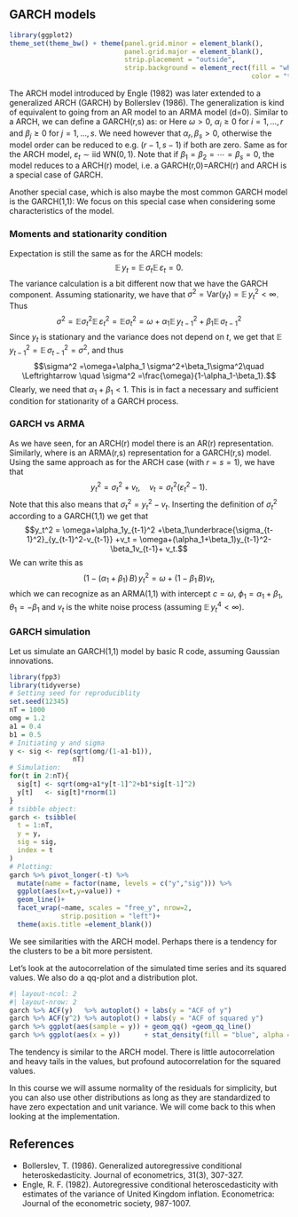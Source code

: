 ## GARCH models

```r
library(ggplot2)
theme_set(theme_bw() + theme(panel.grid.minor = element_blank(), 
                             panel.grid.major = element_blank(),
                             strip.placement = "outside",
                             strip.background = element_rect(fill = "white", 
                                                             color = "transparent")))
```

The ARCH model introduced by Engle (1982) was later extended to a generalized ARCH (GARCH) by Bollerslev (1986). The generalization is kind of equivalent to going from an AR model to an ARMA model (d=0). Similar to a ARCH, we can define a GARCH(r,s) as:
\begin{equation*}
\begin{split}
y_t &= \sigma_t\,\varepsilon_t,\\
\sigma_t^2 &=\omega +\alpha_1y_{t-1}^2+\cdots+\alpha_ry_{t-r}^2 + \beta_1\sigma_{t-1}^2+\cdots+\beta_s\sigma_{t-s}^2,
\end{split}
\end{equation*}
or
\begin{equation*}
\begin{split}
y_t &= \sigma_t\,\varepsilon_t,\\
\sigma_t^2 &=\omega +\sum_{i=1}^r\alpha_iy_{t-i}^2+\sum_{j=1}^s \beta_j\sigma_{t-j}^2.
\end{split}
\end{equation*}
Here $\omega>0$, $\alpha_i\ge0$ for $i=1,\ldots, r$ and $\beta_j\ge 0$ for $j=1,\ldots, s$. We need however that $\alpha_r,\beta_s>0$, otherwise the model order can be reduced to e.g. $(r-1, s-1)$ if both are zero. Same as for the ARCH model, $\varepsilon_t\sim \text{iid WN}(0,1)$. Note that if $\beta_1=\beta_2=\cdots=\beta_s=0$, the model reduces to a ARCH(r) model, i.e. a GARCH(r,0)=ARCH(r) and ARCH is a special case of GARCH.

Another special case, which is also maybe the most common GARCH model is the GARCH(1,1):
\begin{equation*}
\begin{split}
y_t &= \sigma_t\,\varepsilon_t,\\
\sigma_t^2 &=\omega +\alpha_1y_{t-1}^2+ \beta_1\sigma_{t-1}^2.
\end{split}
\end{equation*}
We focus on this special case when considering some characteristics of the model. 

### Moments and stationarity condition
Expectation is still the same as for the ARCH models:
$$\mathbb E\,y_t = \mathbb E\,\sigma_t\mathbb E\,\varepsilon_t = 0.$$
The variance calculation is a bit different now that we have the GARCH component. Assuming stationarity, we have that $\sigma^2 = \mathrm{Var}(y_t) =\mathbb E\,y_t^2<\infty$. Thus
$$\sigma^2= \mathbb E\sigma_t^2 \mathbb E\,\varepsilon_t^2 =\mathbb E\sigma_t^2=\omega+\alpha_1\mathbb E\,y_{t-1}^2+\beta_1 \mathbb E\,\sigma_{t-1}^2$$
Since $y_t$ is stationary and the variance does not depend on $t$, we get that $\mathbb E\,y_{t-1}^2 =\mathbb E\,\sigma_{t-1}^2 = \sigma^2$, and thus
$$\sigma^2 =\omega+\alpha_1 \sigma^2+\beta_1\sigma^2\quad \Leftrightarrow \quad \sigma^2 =\frac{\omega}{1-\alpha_1-\beta_1}.$$
Clearly, we need that $\alpha_1+\beta_1<1$. This is in fact a necessary and sufficient condition for stationarity of a GARCH process. 


### GARCH vs ARMA
As we have seen, for an ARCH(r) model there is an AR(r) representation. Similarly, where is an ARMA(r,s) representation for a GARCH(r,s) model. Using the same approach as for the ARCH case (with $r=s=1$), we have that
$$y_t^2= \sigma_t^2 +v_t,\quad v_t = \sigma_t^2(\varepsilon_t^2-1).$$
Note that this also means that $\sigma_t^2 = y_t^2 -v_t$. Inserting the definition of $\sigma_t^2$ according to a GARCH(1,1) we get that 
$$y_t^2 = \omega+\alpha_1y_{t-1}^2 +\beta_1\underbrace{\sigma_{t-1}^2}_{y_{t-1}^2-v_{t-1}} +v_t = \omega+(\alpha_1+\beta_1)y_{t-1}^2-\beta_1v_{t-1}+ v_t.$$
We can write this as
$$(1-(\alpha_1+\beta_1)\,B)\,y_t^2 = \omega+(1-\beta_1\,B)v_t,$$
which we can recognize as an ARMA(1,1) with intercept $c=\omega$, $\phi_1 = \alpha_1+\beta_1$, $\theta_1 = -\beta_1$ and $v_t$ is the white noise process (assuming $\mathbb E\,y_t^4<\infty$).

### GARCH simulation

Let us simulate an GARCH(1,1) model by basic R code, assuming Gaussian innovations. 
```r
library(fpp3)
library(tidyverse)
# Setting seed for reproduciblity
set.seed(12345)
nT = 1000
omg = 1.2
a1 = 0.4
b1 = 0.5
# Initiating y and sigma
y <- sig <- rep(sqrt(omg/(1-a1-b1)),
                nT)
# Simulation: 
for(t in 2:nT){
  sig[t] <- sqrt(omg+a1*y[t-1]^2+b1*sig[t-1]^2)
  y[t]   <- sig[t]*rnorm(1)
}
# tsibble object: 
garch <- tsibble(
  t = 1:nT,
  y = y,
  sig = sig,
  index = t
) 
# Plotting: 
garch %>% pivot_longer(-t) %>% 
  mutate(name = factor(name, levels = c("y","sig"))) %>% 
  ggplot(aes(x=t,y=value)) + 
  geom_line()+ 
  facet_wrap(~name, scales = "free_y", nrow=2, 
             strip.position = "left")+
  theme(axis.title =element_blank())
```

We see similarities with the ARCH model. Perhaps there is a tendency for the clusters to be a bit more persistent. 

Let's look at the autocorrelation of the simulated time series and its squared values. We also do a qq-plot and a distribution plot. 
```r
#| layout-ncol: 2
#| layout-nrow: 2
garch %>% ACF(y)   %>% autoplot() + labs(y = "ACF of y")
garch %>% ACF(y^2) %>% autoplot() + labs(y = "ACF of squared y")
garch %>% ggplot(aes(sample = y)) + geom_qq() +geom_qq_line()
garch %>% ggplot(aes(x = y))      + stat_density(fill = "blue", alpha = .2)
```
The tendency is similar to the ARCH model. There is little autocorrelation and heavy tails in the values, but profound autocorrelation for the squared values. 

In this course we will assume normality of the residuals for simplicity, but you can also use other distributions as long as they are standardized to have zero expectation and unit variance. We will come back to this when looking at the implementation.

## References {-}

- Bollerslev, T. (1986). Generalized autoregressive conditional heteroskedasticity. Journal of econometrics, 31(3), 307-327.
- Engle, R. F. (1982). Autoregressive conditional heteroscedasticity with estimates of the variance of United Kingdom inflation. Econometrica: Journal of the econometric society, 987-1007.